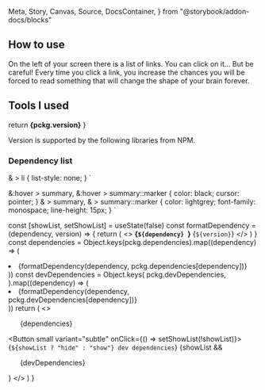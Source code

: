   Meta,
  Story,
  Canvas,
  Source,
  DocsContainer,
} from "@storybook/addon-docs/blocks"

<Meta title="README" />

## How to use

On the left of your screen there is a list of links. You can click on it... But be careful! Every time you click a link, you increase the chances you will be forced to read something that will change the shape of your brain forever.

## Tools I used

  return <strong>{pckg.version}</strong>
}

Version <CurrentVersion /> is supported by the following libraries from NPM.

### Dependency list

  & > li {
    list-style: none;
  }
`

  &:hover > summary,
  &:hover > summary::marker {
    color: black;
    cursor: pointer;
  }
  & > summary,
  & > summary::marker {
    color: lightgrey;
    font-family: monospace;
    line-height: 15px;
  }
`

  const [showList, setShowList] = useState(false)
  const formatDependency = (dependency, version) => {
    return (
      <>
        <strong>{`${dependency} `}</strong>
        {`${version}`}
      </>
    )
  }
  const dependencies = Object.keys(pckg.dependencies).map((dependency) => (
    <li key={dependency}>
      {formatDependency(dependency, pckg.dependencies[dependency])}
    </li>
  ))
  const devDependencies = Object.keys(
    pckg.devDependencies,
  ).map((dependency) => (
    <li key={dependency}>
      {formatDependency(dependency, pckg.devDependencies[dependency])}
    </li>
  ))
  return (
    <>
      <UL>{dependencies}</UL>
      <Button small variant="subtle" onClick={() => setShowList(!showList)}>
        {`${showList ? "hide" : "show"} dev dependencies`}
      </Button>
      {showList && <UL>{devDependencies}</UL>}
    </>
  )
}

<DependencyList />
